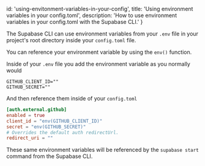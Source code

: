 
  id: 'using-envitonment-variables-in-your-config',
  title: 'Using environment variables in your config.toml',
  description: 'How to use environment variables in your config.toml with the Supabase CLI.'
}

The Supabase CLI can use environment variables from your `.env` file in your project's root directory inside 
your `config.toml` file.

You can reference your environment variable by using the `env()` function.

Inside of your `.env` file you add the environment variable as you normally would
```env
GITHUB_CLIENT_ID=""
GITHUB_SECRET=""
```

And then reference them inside of your `config.toml`
```toml
[auth.external.github]
enabled = true
client_id = "env(GITHUB_CLIENT_ID)"
secret = "env(GITHUB_SECRET)"
# Overrides the default auth redirectUrl.
redirect_uri = ""
```

These same environment variables will be referenced by the `supabase start` command from the Supabase CLI.


